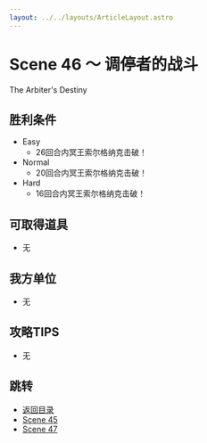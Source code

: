 ```yaml
---
layout: ../../layouts/ArticleLayout.astro
---
```

# Scene 46 ～ 调停者的战斗  

The Arbiter's Destiny

## 胜利条件 

- Easy
  - 26回合内冥王索尔格纳克击破！
- Normal
  - 20回合内冥王索尔格纳克击破！
- Hard
  - 16回合内冥王索尔格纳克击破！

## 可取得道具 

- 无

## 我方单位 

- 无

## 攻略TIPS 

- 无

## 跳转

- [返回目录](../maria)
- [Scene 45](./1-45)
- [Scene 47](./1-47)